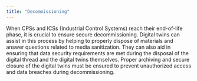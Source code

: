 ```yaml
---
title: "Decommissioning"
---
```


When CPSs and ICSs (Industrial Control Systems) reach their end-of-life phase, it is crucial to ensure secure decommissioning. Digital twins can assist in this process by helping to properly dispose of materials and answer questions related to media sanitization. They can also aid in ensuring that data security requirements are met during the disposal of the digital thread and the digital twins themselves. Proper archiving and secure closure of the digital twins must be ensured to prevent unauthorized access and data breaches during decommissioning. 